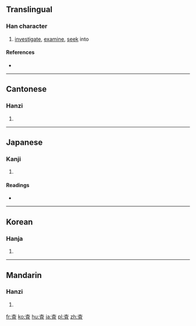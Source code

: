 {{also|查}}
==Translingual==

===Han character===
{{Han char|rn=75|rad=木|as=05|sn=9|four=|canj=木月一 (DBM)|ids=⿱[[木]][[且]]}}

# [[investigate]], [[examine]], [[seek]] into

====References====
* {{Han ref|kx=0521.121|dkj=14643|hdz=21181.071|uh=67FB|ud=26619}}

----

==Cantonese==

===Hanzi===
{{yue-hanzi|jyut=[[caa4]]|y=cha4}}

# {{defn|lang=yue|sort=木05}}

----

==Japanese==

===Kanji===
{{ja-kanji|grade=5|rs=木05}}

# {{defn|lang=ja|sort=木05}}

====Readings====
* {{ja-readings|goon=[[しゃ]] (sha) {{non-joyo-reading}}, [[じゃ]] (ja) {{non-joyo-reading}}|kanon=[[さ]] (sa)|kun=[[しらべる]] (shiraberu)}}

----

==Korean==

===Hanja===
{{ko-hanja|hangeul=사|eumhun=[[사실할]] 사 (''sasilhal sa'')|rv=sa|mr=sa|y=sa}}

# {{defn|lang=ko|sort=木05}}

----

==Mandarin==

===Hanzi===
{{cmn-hanzi|pin=[[chá]] ([[cha2]])|wg=ch'a<sup>2</sup>}}

# {{defn|lang=cmn|sort=木05}}

[[fr:査]]
[[ko:査]]
[[hu:査]]
[[ja:査]]
[[pl:査]]
[[zh:査]]